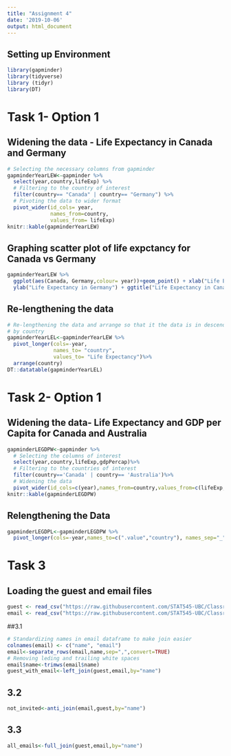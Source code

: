 ```yaml
---
title: "Assignment 4"
date: '2019-10-06'
output: html_document
---
```


## Setting up Environment

```r
library(gapminder)
library(tidyverse)
library (tidyr)
library(DT)
```

# Task 1- Option 1

## Widening the data - Life Expectancy in Canada and Germany
```r
# Selecting the necessary columns from gapminder
gapminderYearLEW<-gapminder %>%
  select(year,country,lifeExp) %>%
  # Filtering to the country of interest
  filter(country== "Canada" | country== "Germany") %>%
  # Pivoting the data to wider format
  pivot_wider(id_cols= year,
              names_from=country,
              values_from= lifeExp) 
knitr::kable(gapminderYearLEW)
```

## Graphing scatter plot of life expctancy for Canada vs Germany

```r
gapminderYearLEW %>%
  ggplot(aes(Canada, Germany,colour= year))+geom_point() + xlab("Life Expectancy in Canada")+
  ylab("Life Expectancy in Germany") + ggtitle("Life Expectancy in Canada vs Germany")
```

## Re-lengthening the data
```r
# Re-lengthening the data and arrange so that it the data is in descending order
# by country
gapminderYearLEL<-gapminderYearLEW %>%
  pivot_longer(cols=-year,
               names_to= "country",
               values_to= "Life Expectancy")%>%
  arrange(country)
DT::datatable(gapminderYearLEL)

```

# Task 2- Option 1

## Widening the data- Life Expectancy and GDP per Capita for Canada and Australia

```r
gapminderLEGDPW<-gapminder %>%
  # Selecting the columns of interest
  select(year,country,lifeExp,gdpPercap)%>%
  # Filtering to the countries of interest
  filter(country=='Canada' | country== 'Australia')%>%
  # Widening the data
  pivot_wider(id_cols=c(year),names_from=country,values_from=c(lifeExp,gdpPercap) )
knitr::kable(gapminderLEGDPW)
```

## Relengthening the Data
```r
gapminderLEGDPL<-gapminderLEGDPW %>%
  pivot_longer(cols=-year,names_to=c(".value","country"), names_sep="_")

```

# Task 3

## Loading the guest and email files 

```r
guest <- read_csv("https://raw.githubusercontent.com/STAT545-UBC/Classroom/master/data/wedding/attend.csv")
email <- read_csv("https://raw.githubusercontent.com/STAT545-UBC/Classroom/master/data/wedding/emails.csv")

```

##3.1

```r
# Standardizing names in email dataframe to make join easier
colnames(email) <- c("name", "email")
email<-separate_rows(email,name,sep=",",convert=TRUE)
# Removing leding and trailing white spaces
email$name<-trimws(email$name)
guest_with_email<-left_join(guest,email,by="name")
```

## 3.2
```r
not_invited<-anti_join(email,guest,by="name")
```

## 3.3
```r
all_emails<-full_join(guest,email,by="name")
```

